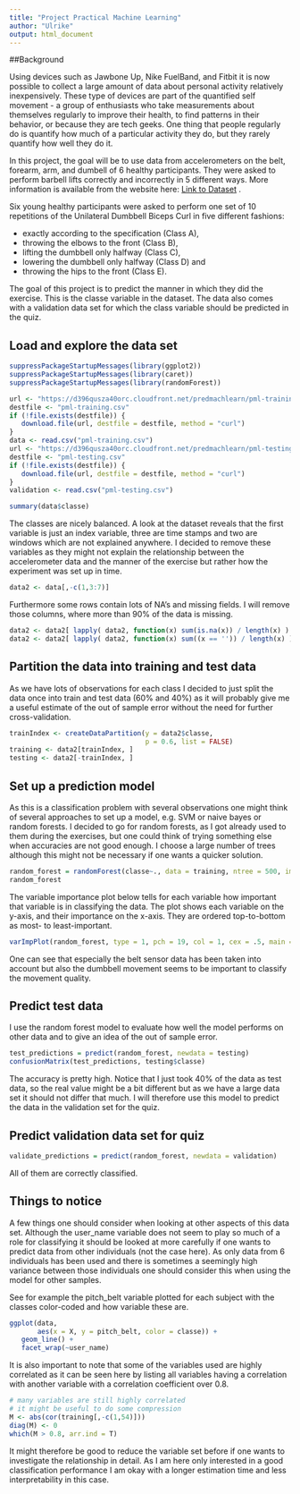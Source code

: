 ```yaml
---
title: "Project Practical Machine Learning"
author: "Ulrike"
output: html_document
---
```


##Background

Using devices such as Jawbone Up, Nike FuelBand, and Fitbit it is now possible to collect a large amount of data about personal activity relatively inexpensively. These type of devices are part of the quantified self movement - a group of enthusiasts who take measurements about themselves regularly to improve their health, to find patterns in their behavior, or because they are tech geeks. One thing that people regularly do is quantify how much of a particular activity they do, but they rarely quantify how well they do it. 

In this project, the goal will be to use data from accelerometers on the belt, forearm, arm, and dumbell of 6 healthy participants. They were asked to perform barbell lifts correctly and incorrectly in 5 different ways. More information is available from the website here:
[Link to Dataset](http://web.archive.org/web/20161224072740/http:/groupware.les.inf.puc-rio.br/har) .

Six young healthy participants were asked to perform one set of 10 repetitions of the Unilateral Dumbbell Biceps Curl in five different fashions: 

* exactly according to the specification (Class A), 
* throwing the elbows to the front (Class B), 
* lifting the dumbbell only halfway (Class C), 
* lowering the dumbbell only halfway (Class D) and 
* throwing the hips to the front (Class E).

The goal of this project is to predict the manner in which they did the exercise. This is the classe variable in the dataset. The data also comes with a validation data set for which the class variable should be predicted in the quiz.

## Load and explore the data set

```r
suppressPackageStartupMessages(library(ggplot2))
suppressPackageStartupMessages(library(caret))
suppressPackageStartupMessages(library(randomForest))

url <- "https://d396qusza40orc.cloudfront.net/predmachlearn/pml-training.csv" 
destfile <- "pml-training.csv" 
if (!file.exists(destfile)) { 
   download.file(url, destfile = destfile, method = "curl") 
} 
data <- read.csv("pml-training.csv")
url <- "https://d396qusza40orc.cloudfront.net/predmachlearn/pml-testing.csv" 
destfile <- "pml-testing.csv" 
if (!file.exists(destfile)) { 
   download.file(url, destfile = destfile, method = "curl") 
} 
validation <- read.csv("pml-testing.csv")

summary(data$classe)
```

The classes are nicely balanced. A look at the dataset reveals that the first variable is just an index variable, three are time stamps and two are windows which are not explained anywhere.
I decided to remove these variables as they might not explain the relationship between the accelerometer data and the manner of the exercise but rather how the experiment was set up in time.

```r
data2 <- data[,-c(1,3:7)]
```


Furthermore some rows contain lots of NA's and missing fields.
I will remove those columns, where more than 90% of the data is missing.


```r
data2 <- data2[ lapply( data2, function(x) sum(is.na(x)) / length(x) ) < 0.1 ]
data2 <- data2[ lapply( data2, function(x) sum((x == '')) / length(x) ) < 0.1 ]
```

## Partition the data into training and test data

As we have lots of observations for each class I decided to just split the data once into train and test data (60% and 40%) as it will probably give me a useful estimate of the out of sample error without the need for further cross-validation.

```r
trainIndex <- createDataPartition(y = data2$classe, 
                                  p = 0.6, list = FALSE)
training <- data2[trainIndex, ]
testing <- data2[-trainIndex, ]
```


## Set up a prediction model

As this is a classification problem with several observations one might think of several approaches to set up a model, e.g. SVM or naive bayes or random forests. I decided to go for random forests, as I got already used to them during the exercises, but one could think of trying something else when accuracies are not good enough. I choose a large number of trees although this might not be necessary if one wants a quicker solution.

```r
random_forest = randomForest(classe~., data = training, ntree = 500, importance = TRUE)
random_forest
```

The variable importance plot below tells for each variable how important that variable is in classifying the data. The plot shows each variable on the y-axis, and their importance on the x-axis. They are ordered top-to-bottom as most- to least-important.

```r
varImpPlot(random_forest, type = 1, pch = 19, col = 1, cex = .5, main = "")
```

One can see that especially the belt sensor data has been taken into account but also the dumbbell movement seems to be important to classify the movement quality.


## Predict test data

I use the random forest model to evaluate how well the model performs on other data and to give an idea of the out of sample error.

```r
test_predictions = predict(random_forest, newdata = testing)
confusionMatrix(test_predictions, testing$classe)
```

The accuracy is pretty high. Notice that I just took 40% of the data as test data, so the real value might be a bit different but as we have a large data set it should not differ that much.
I will therefore use this model to predict the data in the validation set for the quiz.

## Predict validation data set for quiz

```r
validate_predictions = predict(random_forest, newdata = validation)
```

All of them are correctly classified.

## Things to notice

A few things one should consider when looking at other aspects of this data set. Although the user_name variable does not seem to play so much of a role for classifying it should be looked at more carefully if one wants to predict data from other individuals (not the case here). As only data from 6 individuals has been used and there is sometimes a seemingly high variance between those individuals one should consider this when using the model for other samples.

See for example the pitch_belt variable plotted for each subject with the classes color-coded and how variable these are.


```r
ggplot(data, 
       aes(x = X, y = pitch_belt, color = classe)) +
   geom_line() + 
   facet_wrap(~user_name)
```

It is also important to note that some of the variables used are highly correlated as it can be seen here by listing all variables having a correlation with another variable with a correlation coefficient over 0.8.

```r
# many variables are still highly correlated
# it might be useful to do some compression
M <- abs(cor(training[,-c(1,54)]))
diag(M) <- 0
which(M > 0.8, arr.ind = T)
```

It might therefore be good to reduce the variable set before if one wants to investigate the relationship in detail. As I am here only interested in a good classification performance I am okay with a longer estimation time and less interpretability in this case.

